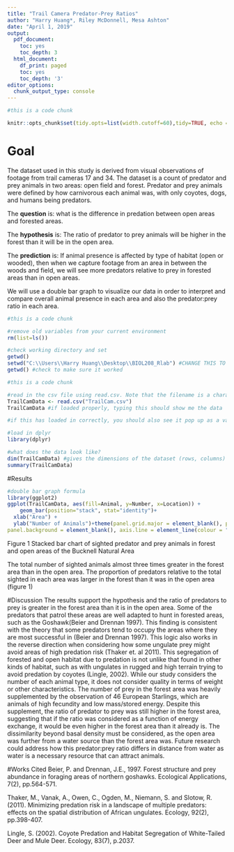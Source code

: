 ---
title: "Trail Camera Predator-Prey Ratios"
author: "Harry Huang*, Riley McDonnell, Mesa Ashton"
date: "April 1, 2019"
output:
  pdf_document:
    toc: yes
    toc_depth: 3
  html_document:
    df_print: paged
    toc: yes
    toc_depth: '3'
editor_options:
  chunk_output_type: console
---

```{r setup, include=FALSE}
#this is a code chunk

knitr::opts_chunk$set(tidy.opts=list(width.cutoff=60),tidy=TRUE, echo = TRUE) #makes your text wrap around in your code chunks, essential for knitting pdfs (or text goes off the page)


```

# Goal
The dataset used in this study is derived from visual observations of footage from trail cameras 17 and 34. The dataset is a count of predator and prey animals in two areas: open field and forest. Predator and prey animals were defined by how carnivorous each animal was, with only coyotes, dogs, and humans being predators. 

The **question** is: what is the difference in predation between open areas and forested areas.

The **hypothesis** is: The ratio of predator to prey animals will be higher in the forest than it will be in the open area. 

The **prediction** is: If animal presence is affected by type of habitat (open or wooded), then when we capture footage from an area in between the woods and field, we will see more predators relative to prey in forested areas than in open areas. 

We will use a double bar graph to visualize our data in order to interpret and compare overall animal presence in each area and also the predator:prey ratio in each area. 
```{r ready the workspace}
#this is a code chunk

#remove old variables from your current environment 
rm(list=ls())

#check working directory and set
getwd()
setwd("C:\\Users\\Harry Huang\\Desktop\\BIOL208_Rlab") #CHANGE THIS TO THE PATH TO YOUR FOLDER
getwd() #check to make sure it worked
```
```{r load the data}
#this is a code chunk

#read in the csv file using read.csv. Note that the filename is a character variable and must have quotes!
TrailCamData <- read.csv("TrailCam.csv")
TrailCamData #if loaded properly, typing this should show me the data

#if this has loaded in correctly, you should also see it pop up as a variable calle iris.dataframe in the top right quadrant labeled environment. You can click on iris.dataframe in the environment quadrant and it should pop up in the top left quadrant looking like an excel spreadsheet.

#load in dplyr
library(dplyr)

#what does the data look like?
dim(TrailCamData) #gives the dimensions of the dataset (rows, columns)
summary(TrailCamData)
```
#Results
```{r}
#double bar graph formula
library(ggplot2)
ggplot(TrailCamData, aes(fill=Animal, y=Number, x=Location)) + 
    geom_bar(position="stack", stat="identity")+
  xlab("Area") +
  ylab("Number of Animals")+theme(panel.grid.major = element_blank(), panel.grid.minor = element_blank(),
panel.background = element_blank(), axis.line = element_line(colour = "black"))
```
Figure 1  Stacked bar chart of sighted predator and prey animals in forest and open areas of the Bucknell Natural Area

The total number of sighted animals almost three times greater in the forest area than in the open area. The proportion of predators relative to the total sighted in each area was larger in the forest than it was in the open area (figure 1)

#Discussion
The results support the hypothesis and the ratio of predators to prey is greater in the forest area than it is in the open area. Some of the predators that patrol these areas are well adapted to hunt in forested areas, such as the Goshawk(Beier and Drennan 1997). This finding is consistent with the theory that some predators tend to occupy the areas where they are most successful in (Beier and Drennan 1997). This logic also works in the reverse direction when considering how some ungulate prey might avoid areas of high predation risk (Thaker et. al 2011). This segregation of forested and open habitat due to predation is not unlike that found in other kinds of habitat, such as with ungulates in rugged and high terrain trying to avoid predation by coyotes (Lingle, 2002). While our study considers the number of each animal type, it does not consider quality in terms of weight or other characteristics. The number of prey in the forest area was heavily supplemented by the observation of 46 European Starlings, which are animals of high fecundity and low mass/stored energy. Despite this supplement, the ratio of predator to prey was still higher in the forest area, suggesting that if the ratio was considered as a function of energy exchange, it would be even higher in the forest area than it already is. The dissimilarity beyond basal density must be considered, as the open area was further from a water source than the forest area was. Future research could address how this predator:prey ratio differs in distance from water as water is a necessary resource that can attract animals. 

#Works Cited
Beier, P. and Drennan, J.E., 1997. Forest structure and prey abundance in foraging areas of northern goshawks. Ecological Applications, 7(2), pp.564-571.

Thaker, M., Vanak, A., Owen, C., Ogden, M., Niemann, S. and Slotow, R. (2011). Minimizing predation risk in a landscape of multiple predators: effects on the spatial distribution of African ungulates. Ecology, 92(2), pp.398-407.

Lingle, S. (2002). Coyote Predation and Habitat Segregation of White-Tailed Deer and Mule Deer. Ecology, 83(7), p.2037.